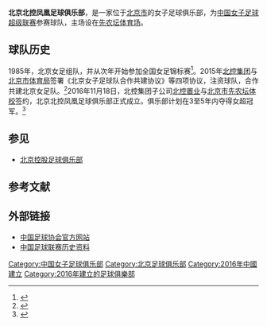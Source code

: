 {{Infobox football club
| clubname       = 北京北控置業
| image          = Beikong Fenghuang Football Club, Logo.jpg
| fullname       =
| nickname       =
| shortname      =
| founded        = 2016年11月
| dissolved      =
| city           = [[北京市|北京市]]
| ground         = [[先农坛体育场|先农坛体育场]]
| capacity       = 
| chairman       =
| chrtitle       =
| manager        =
| mgrtitle       =
| league         = [[中國女子足球超級聯賽|中國女子足球超級聯賽]] 
| season         = [[2019年中國女子足球超級聯賽|2019]]
| position       = 中超，第 5 位
| shirtsupplier  = [[耐克|耐克]]
| shirtsponsors  =
| pattern_la1    =
| pattern_b1     =
| pattern_ra1    =
| leftarm1       =
| body1          =
| rightarm1      =
| shorts1        =
| socks1         =
| pattern_la2    =
| pattern_b2     =
| pattern_ra2    =
| leftarm2       =
| body2          =
| rightarm2      =
| shorts2        =
| socks2         =
}}
'''北京北控凤凰足球俱乐部'''，是一家位于[[北京市|北京市]]的女子足球俱乐部，为[[中国女子足球超级联赛|中国女子足球超级联赛]]参赛球队，主场设在[[先农坛体育场|先农坛体育场]]。

==球队历史==
1985年，北京女足组队，并从次年开始参加全国女足锦标赛<ref>{{Cite web |url=http://www.fa.org.cn/wf/qdfc/2014-04-01/432466.html# |title=北京女足 - 中国足球协会 |access-date=2016-04-02 |archive-url=https://web.archive.org/web/20170306210148/http://www.fa.org.cn/wf/qdfc/2014-04-01/432466.html |archive-date=2017-03-06 |dead-url=yes }}</ref>。2015年[[北控集团|北控集团]]与[[北京市体育局|北京市体育局]]签署《北京女子足球队合作共建协议》等四项协议，注资球队，合作共建北京女足队。<ref>{{cite news|title=八喜更名北控燕京队|url=http://sports.ifeng.com/a/20141227/42811959_0.shtml|accessdate=2017-04-16|work=北京晚报|date=2014-12-27|archive-url=https://web.archive.org/web/20170416221720/http://sports.ifeng.com/a/20141227/42811959_0.shtml|archive-date=2017-04-16|dead-url=yes}}</ref>2016年11月18日，北控集团子公司[[北控置业|北控置业]]与[[北京市先农坛体校|北京市先农坛体校]]签约，北京北控凤凰足球俱乐部正式成立。俱乐部计划在3至5年内夺得女超冠军。<ref>{{cite news|title=国内老牌劲旅北京女足变身北控凤凰足球俱乐部|url=http://news.xinhuanet.com/sports/2016-11/19/c_1119945207.htm|accessdate=2017-04-16|agency=新华社|date=2016-11-19|archive-date=2017-04-16|archive-url=https://web.archive.org/web/20170416221735/http://news.xinhuanet.com/sports/2016-11/19/c_1119945207.htm|dead-url=no}}</ref>

==参见==
* [[北京控股足球俱乐部|北京控股足球俱乐部]]

==参考文献==
{{reflist}}

==外部链接==
* [http://fa.sport.org.cn/ 中国足球协会官方网站]{{Wayback|url=http://fa.sport.org.cn/ |date=20161029134035 }}
* [http://cfa002.cfadata.com/ 中国足球联赛历史资料]{{Wayback|url=http://cfa002.cfadata.com/ |date=20150826224913 }}

[[Category:中国女子足球俱乐部|Category:中国女子足球俱乐部]]
[[Category:北京足球俱乐部|Category:北京足球俱乐部]]
[[Category:2016年中國建立|Category:2016年中國建立]]
[[Category:2016年建立的足球俱樂部|Category:2016年建立的足球俱樂部]]